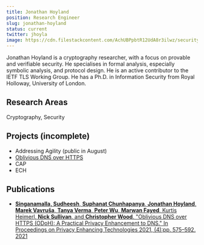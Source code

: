 ```yaml
---
title: Jonathan Hoyland
position: Research Engineer
slug: jonathan-hoyland
status: current
twitter: jhoyla
image: https://cdn.filestackcontent.com/AchUBPpbtR12UdA8r3ilwz/security=policy:eyJleHBpcnkiOjIyMzA3NDg2NzksImNhbGwiOlsicmVhZCIsImNvbnZlcnQiXSwiaGFuZGxlIjoiVm5KS3NvRVZUYTY5T1hUdDlkNnoifQ==,signature:c1c65c69db30be4d480b0b20de11aa0892c1ff1ecc3ddb1565393f0e3f17dcf0/cache=expiry:max/resize=w:600,h:600,fit:crop,align:faces/rotate=d:exif/VnJKsoEVTa69OXTt9d6z
---
```


<ProfileHeader slug={frontMatter.slug} />

Jonathan Hoyland is a cryptography researcher, with a focus on provable and verifiable security. He specialises in formal analysis, especially symbolic analysis, and protocol design. He is an active contributor to the IETF TLS Working Group. He has a Ph.D. in Information Security from Royal Holloway, University of London. 

## Research Areas 
Cryptography, Security

## Projects (incomplete)
* Addressing Agility (public in August)
* [Oblivious DNS over HTTPS](/docs/odns)
* CAP
* ECH

## Publications
* [**Singanamalla, Sudheesh**, **Suphanat Chunhapanya**, **Jonathan Hoyland**, **Marek Vavruša**, **Tanya Verma**, **Peter Wu**, **Marwan Fayed**, Kurtis Heimerl, **Nick Sullivan**, and **Christopher Wood**. "Oblivious DNS over HTTPS (ODoH): A Practical Privacy Enhancement to DNS." In Proceedings on Privacy Enhancing Technologies 2021, (4):pp. 575–592. 2021](https://www.petsymposium.org/2021/files/papers/issue4/popets-2021-0085.pdf)

